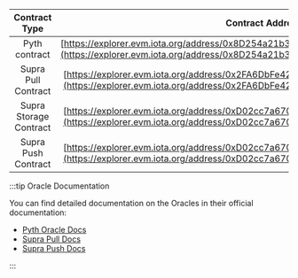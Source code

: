 
<Tabs groupId='network' queryString>
<TabItem value='iota' label='IOTA EVM'>

|     Contract Type      |                                                                           Contract Address                                                                           |
|:----------------------:|:--------------------------------------------------------------------------------------------------------------------------------------------------------------------:|
|     Pyth contract      | [https://explorer.evm.iota.org/address/0x8D254a21b3C86D32F7179855531CE99164721933](https://explorer.evm.iota.org/address/0x8D254a21b3C86D32F7179855531CE99164721933) |
|  Supra Pull Contract   | [https://explorer.evm.iota.org/address/0x2FA6DbFe4291136Cf272E1A3294362b6651e8517](https://explorer.evm.iota.org/address/0x2FA6DbFe4291136Cf272E1A3294362b6651e8517) |
| Supra Storage Contract | [https://explorer.evm.iota.org/address/0xD02cc7a670047b6b012556A88e275c685d25e0c9](https://explorer.evm.iota.org/address/0xD02cc7a670047b6b012556A88e275c685d25e0c9) |
|  Supra Push Contract   | [https://explorer.evm.iota.org/address/0xD02cc7a670047b6b012556A88e275c685d25e0c9](https://explorer.evm.iota.org/address/0xD02cc7a670047b6b012556A88e275c685d25e0c9) |

</TabItem>
</Tabs>

:::tip Oracle Documentation

You can find detailed documentation on the Oracles in their official documentation:

* [Pyth Oracle Docs](https://docs.pyth.network/price-feeds/contract-addresses/evm) 
* [Supra Pull Docs](https://gb-docs.supraoracles.com/docs/data-feeds/pull-model/networks)
* [Supra Push Docs](https://gb-docs.supraoracles.com/docs/data-feeds/decentralized/networks)

:::
